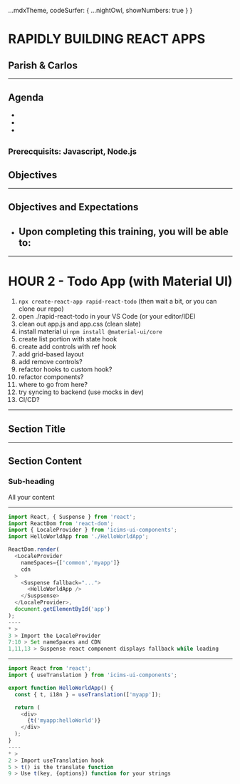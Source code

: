 

  ...mdxTheme,
  codeSurfer: {
    ...nightOwl,
    showNumbers: true
  }
}

<Head>
  <title>iCIMS - Rapidly Building React Apps</title>
</Head>


# RAPIDLY BUILDING REACT APPS
## Parish & Carlos

---

## Agenda

-
-
-

<small>Prerecquisits: Javascript, Node.js</small>
---

## Objectives

---

## Objectives and Expectations

- Upon completing this training, you will be able to:
  - 

---


# HOUR 2 - Todo App (with Material UI)

1. `npx create-react-app rapid-react-todo` (then wait a bit, or you can clone our repo)
2. open ./rapid-react-todo in your VS Code (or your editor/IDE)
3. clean out app.js and app.css (clean slate)
4. install material ui `npm install @material-ui/core`
5. create list portion with state hook
6. create add controls with ref hook
7. add grid-based layout
8. add remove controls?
9. refactor hooks to custom hook?
10. refactor components?
11. where to go from here?
  1. try syncing to backend (use mocks in dev)
  2. CI/CD?

---


## Section Title

---

## Section Content
### Sub-heading

All your content 

---

```javascript Sample Code
import React, { Suspense } from 'react';
import ReactDom from 'react-dom';
import { LocaleProvider } from 'icims-ui-components';
import HelloWorldApp from './HelloWorldApp';

ReactDom.render(
  <LocaleProvider
    nameSpaces={['common','myapp']}
    cdn
  >
    <Suspense fallback="...">
      <HelloWorldApp />
    </Suspsense>
  </LocaleProvider>,
  document.getElementById('app')
);
----
* > 
3 > Import the LocaleProvider
7:10 > Set nameSpaces and CDN
1,11,13 > Suspense react component displays fallback while loading

```

---

```javascript More Code Examples
import React from 'react';
import { useTranslation } from 'icims-ui-components';

export function HelloWorldApp() {
  const { t, i18n } = useTranslation(['myapp']);

  return (
    <div>
      {t('myapp:helloWorld')}
    </div>
  );
}
----
* > 
2 > Import useTranslation hook
5 > t() is the translate function
9 > Use t(key, {options}) function for your strings
```